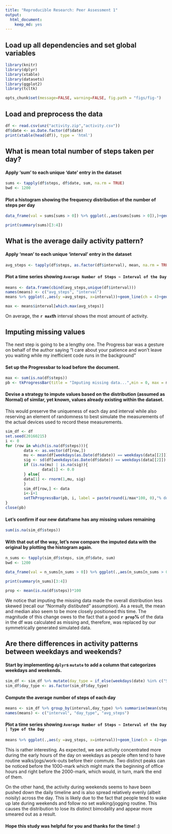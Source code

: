 ```yaml
---
title: "Reproducible Research: Peer Assessment 1"
output: 
  html_document:
    keep_md: yes
---
```

## Load up all dependencies and set global variables
```r
library(knitr)
library(dplyr)
library(xtable)
library(datasets)
library(ggplot2)
library(tcltk)

opts_chunk$set(message=FALSE, warning=FALSE, fig.path = "figs/fig-")
```

## Load and preprocess the data
```r
df <- read.csv(unz("activity.zip","activity.csv"))
df$date <- as.Date.factor(df$date)
print(xtable(head(df)), type = 'html')
```

## What is mean total number of steps taken per day?
#### Apply 'sum' to each unique 'date' entry in the dataset
```r
sums <- tapply(df$steps, df$date, sum, na.rm = TRUE)
bwd <- 1200
```
#### Plot a histogram showing the frequency distribution of the number of steps per day
```r
data_frame(val = sums[sums > 0]) %>% ggplot(.,aes(sums[sums > 0]),)+geom_histogram(binwidth = bwd)+ geom_density(aes(y = bwd*..count..), linetype = "dashed")+xlab("Number of Steps per day")+geom_vline(xintercept = mean(sums), linetype = "dashed", col = "red")+geom_vline(xintercept = median(sums), linetype = "dashed", col = "blue")

print(summary(sums)[3:4])
```
## What is the average daily activity pattern?
#### Apply 'mean' to each unique 'interval' entry in the dataset
```r
avg_steps <- tapply(df$steps, as.factor(df$interval), mean, na.rm = TRUE)
```
#### Plot a time series showing ```Average Number of Steps ~ Interval of the Day```
```r
means <- data.frame(cbind(avg_steps,unique(df$interval)))
names(means) <- c("avg_steps", "interval")
means %>% ggplot(.,aes(y =avg_steps, x=interval))+geom_line(ch = 4)+geom_smooth(col = "red", linetype = "dashed")+ylim(0,max(avg_steps))+ylab("Average No. of Steps")
```
```r
max <- means$interval[which.max(avg_steps)]
```

On average, the **`r max`th** interval shows the most amount of activity.

## Imputing missing values
The next step is going to be a lengthy one. The Progress bar was a gesture on behalf of the author saying "I care about your patience and won't leave you waiting while my inefficient code runs in the background"

#### Set up the Progressbar to load before the document.
```r
max <- sum(is.na(df$steps))
pb <- tkProgressBar(title = "Imputing missing data...",min = 0, max = max)
```

#### Devise a strategy to impute values based on the distribution (assumed as Normal) of similar, yet known, values already existing within the dataset. 
This would preserve the uniqueness of each day and interval while also reserving an element of randomness to best simulate the measurements of the actual devices used to record these measurements.
```r
sim_df <- df
set.seed(20160215)
i <- 0
for (row in which(is.na(df$steps))){
        data <- as.vector(df[row,])
        mu <- mean(df[weekdays(as.Date(df$date)) == weekdays(data[[2]]) & df$interval == data[[3]],1], na.rm = TRUE)
        sig <- sd(df[weekdays(as.Date(df$date)) == weekdays(data[[2]]) & df$interval == data[[3]],1], na.rm = TRUE)
        if (is.na(mu) | is.na(sig)){
                data[1] <- 0.0
        } else{
        data[1] <- rnorm(1,mu, sig)
        }
        sim_df[row,] <- data
        i<-i+1
        setTkProgressBar(pb, i, label = paste(round(i/max*100, 0),"% done"))
}
close(pb)
```

#### Let's confirm if our new dataframe has any missing values remaining
```r
sum(is.na(sim_df$steps))
```

#### With that out of the way, let's now compare the imputed data with the original by plotting the histogram again.
```r
n_sums <- tapply(sim_df$steps, sim_df$date, sum)
bwd <- 1200

data_frame(val = n_sums[n_sums > 0]) %>% ggplot(.,aes(n_sums[n_sums > 0]),)+geom_histogram(binwidth = bwd)+ geom_density(aes(y = bwd*..count..), linetype = "dashed")+xlab("Number of Steps per day")+geom_vline(xintercept = mean(n_sums), linetype = "dashed", col = "red")+geom_vline(xintercept = median(n_sums), linetype = "dashed", col = "blue")

print(summary(n_sums)[3:4])
```
```r
prop <- mean(is.na(df$steps))*100
```


We notice that imputing the missing data made the overall distribution less skewed (recall our "Normally distibuted" assumption). As a result, the mean and median also seem to be more closely positioned this time. The magnitude of this change owes to the fact that a good **`r prop`%** of the data in the df was calculated as missing and, therefore, was replaced by our symmetrically generated simulated data.

## Are there differences in activity patterns between weekdays and weekends?
#### Start by implementing `dplyr`s `mutate` to add a column that categorizes weekdays and weekends. 
```r
sim_df <- sim_df %>% mutate(day_type = if_else(weekdays(date) %in% c("Saturday", "Sunday"), "Weekend", "Weekday"))
sim_df$day_type <- as.factor(sim_df$day_type)
```
#### Compute the average number of steps of each day
```r
means <- sim_df %>% group_by(interval,day_type) %>% summarise(mean(steps))
names(means) <- c("interval", "day_type", "avg_steps")
```
#### Plot a time series showing ```Average Number of Steps ~ Interval of the Day | Type of the Day```
```r
means %>% ggplot(.,aes(y =avg_steps, x=interval))+geom_line(ch = 4)+geom_smooth(col = "red", linetype = "dashed")+facet_grid(.~day_type)+ylab("Average No. of Steps")
```

This is rather interesting. As expected, we see activity concentrated more during the early hours of the day on weekdays as people often tend to have routine walks/jogs/work-outs before their commute. Two distinct peaks can be noticed before the 1000-mark which might mark the beginning of office hours and right before the 2000-mark, which would, in turn, mark the end of them.

On the other hand, the activity during weekends seems to have been pushed down the daily timeline and is also spread relatively evenly (albeit noisily) across the day. This is likely due to the fact that people tend to wake up late during weekends and follow no set walking/jogging routine. This causes the distribution to lose its distinct bimodality and appear more smeared out as a result.

#### Hope this study was helpful for you and thanks for the time! :)